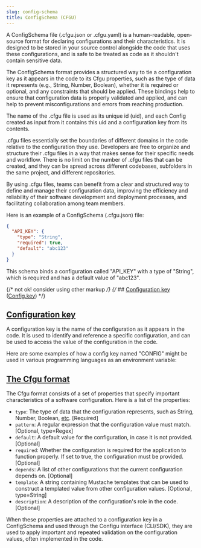 ```yaml
---
slug: config-schema
title: ConfigSchema (CFGU)
---
```



A ConfigSchema file (.cfgu.json or .cfgu.yaml) is a human-readable, open-source format for declaring configurations and their characteristics. It is designed to be stored in your source control alongside the code that uses these configurations, and is safe to be treated as code as it shouldn't contain sensitive data.

The ConfigSchema format provides a structured way to tie a configuration key as it appears in the code to its Cfgu properties, such as the type of data it represents (e.g., String, Number, Boolean), whether it is required or optional, and any constraints that should be applied. These bindings help to ensure that configuration data is properly validated and applied, and can help to prevent misconfigurations and errors from reaching production.

The name of the .cfgu file is used as its unique id (uid), and each Config created as input from it contains this uid and a configuration key from its contents.

.cfgu files essentially set the boundaries of different domains in the code relative to the configuration they use. Developers are free to organize and structure their .cfgu files in a way that makes sense for their specific needs and workflow. There is no limit on the number of .cfgu files that can be created, and they can be spread across different codebases, subfolders in the same project, and different repositories.

By using .cfgu files, teams can benefit from a clear and structured way to define and manage their configuration data, improving the efficiency and reliability of their software development and deployment processes, and facilitating collaboration among team members.

Here is an example of a ConfigSchema (.cfgu.json) file:

```json
{
  "API_KEY": {
    "type": "String",
    "required": true,
    "default": "abc123"
  }
}
```

This schema binds a configuration called "API_KEY" with a type of "String", which is required and has a default value of "abc123".

{/* not ok! consider using other markup */}
{/* ## [Configuration key](https://github.com/configu/configu/blob/main/types/ConfigSchema.ts#L21) ([Config.key](https://github.com/configu/configu/blob/main/types/Config.ts#L5)) */}

## [Configuration key](https://github.com/configu/configu/blob/main/types/ConfigSchema.ts#L21)

A configuration key is the name of the configuration as it appears in the code. It is used to identify and reference a specific configuration, and can be used to access the value of the configuration in the code.

Here are some examples of how a config key named "CONFIG" might be used in various programming languages as an environment variable:

<LangToEnvs />

## [The Cfgu format](https://github.com/configu/configu/blob/main/types/Cfgu.ts)

The Cfgu format consists of a set of properties that specify important characteristics of a software configuration. Here is a list of the properties:

- `type`: The type of data that the configuration represents, such as String, Number, Boolean, [etc](/cfgu-types). [Required]
- `pattern`: A regular expression that the configuration value must match. [Optional, type=Regex]
- `default`: A default value for the configuration, in case it is not provided. [Optional]
- `required`: Whether the configuration is required for the application to function properly. If set to true, the configuration must be provided. [Optional]
- `depends`: A list of other configurations that the current configuration depends on. [Optional]
- `template`: A string containing Mustache templates that can be used to construct a templated value from other configuration values. [Optional, type=String]
- `description`: A description of the configuration's role in the code. [Optional]

When these properties are attached to a configuration key in a ConfigSchema and used through the Configu interface (CLI/SDK), they are used to apply important and repeated validation on the configuration values, often implemented in the code.
